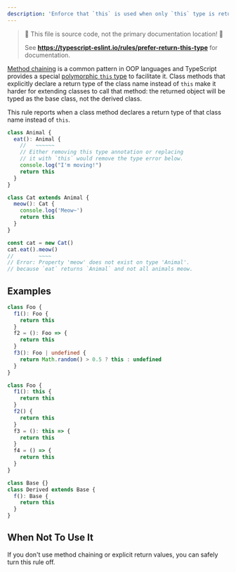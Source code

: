 ```yaml
---
description: 'Enforce that `this` is used when only `this` type is returned.'
---
```



> 🛑 This file is source code, not the primary documentation location! 🛑
>
> See **https://typescript-eslint.io/rules/prefer-return-this-type** for documentation.

[Method chaining](https://en.wikipedia.org/wiki/Method_chaining) is a common pattern in OOP languages and TypeScript provides a special [polymorphic `this` type](https://www.typescriptlang.org/docs/handbook/2/classes.html#this-types) to facilitate it.
Class methods that explicitly declare a return type of the class name instead of `this` make it harder for extending classes to call that method: the returned object will be typed as the base class, not the derived class.

This rule reports when a class method declares a return type of that class name instead of `this`.

```ts
class Animal {
  eat(): Animal {
    //   ~~~~~~
    // Either removing this type annotation or replacing
    // it with `this` would remove the type error below.
    console.log("I'm moving!")
    return this
  }
}

class Cat extends Animal {
  meow(): Cat {
    console.log('Meow~')
    return this
  }
}

const cat = new Cat()
cat.eat().meow()
//        ~~~~
// Error: Property 'meow' does not exist on type 'Animal'.
// because `eat` returns `Animal` and not all animals meow.
```

## Examples

<Tabs>
<TabItem value="❌ Incorrect">

```ts
class Foo {
  f1(): Foo {
    return this
  }
  f2 = (): Foo => {
    return this
  }
  f3(): Foo | undefined {
    return Math.random() > 0.5 ? this : undefined
  }
}
```

</TabItem>
<TabItem value="✅ Correct">

```ts
class Foo {
  f1(): this {
    return this
  }
  f2() {
    return this
  }
  f3 = (): this => {
    return this
  }
  f4 = () => {
    return this
  }
}

class Base {}
class Derived extends Base {
  f(): Base {
    return this
  }
}
```

</TabItem>
</Tabs>

## When Not To Use It

If you don't use method chaining or explicit return values, you can safely turn this rule off.
